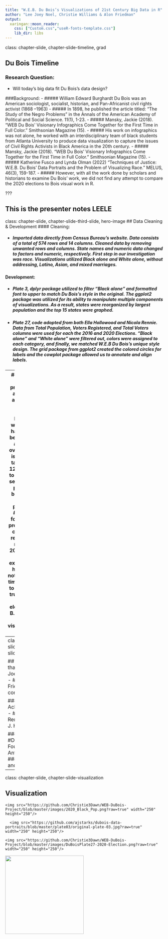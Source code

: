 ```yaml
---
title: "W.E.B. Du Bois’s Visualizations of 21st Century Big Data in R"
author: "Lee Joey Noel, Christie Williams & Alon Friedman"
output:
  xaringan::moon_reader:
    css: ["Custom.css","useR-fonts-template.css"]
    lib_dir: libs
---
```


class: chapter-slide, chapter-slide-timeline, grad

## Du Bois Timeline
### Research Question:
- Will today's big data fit Du Bois's data design?

###Background:
- ##### William Edward Burghardt Du Bois was an American sociologist, socialist, historian, and Pan-Africanist civil rights activist (1868 –1963)
- ##### In 1898, he published the article titled: “The Study of the Negro Problems” in the Annals of the  American Academy of Political and Social Science. 11(1), 1-23.
- ##### Mansky, Jackie (2018). "WEB Du Bois’ Visionary Infographics Come Together for the First Time in Full Color." Smithsonian Magazine (15).
- ##### His work on infographics was not alone, he worked with an interdisciplinary team of black students from Atlanta University to produce data visualization to capture the issues of Civil Rights Activists in Black America in the 20th century.
- ##### Mansky, Jackie (2018). "WEB Du Bois’ Visionary Infographics Come Together for the First Time in Full Color." Smithsonian Magazine (15).
- ##### Katherine Fusco and Lynda Olman (2022) “Techniques of Justice: W.E.B. Du Bois’ Data Portraits and the Problem of Visualizing Race.” MELUS, 46(3), 159-187.
- ##### However, with all the work done by scholars and historians to examine Du Bois' work, we did not find any attempt to compare the 2020 elections to Bois visual work in R.


???

This is the presenter notes LEELE
---
class: chapter-slide, chapter-slide-third-slide, hero-image
## Data Cleaning & Development
#### Cleaning:

- ##### Imported data directly from Census Bureau’s website. Data consists of a total of 574 rows and 14 columns. Cleaned data by removing unwanted rows and columns. State names and numeric data changed to factors and numeric, respectively. First step in our investigation was race. Visualizations utilized Black alone and White alone, without addressing, Latino, Asian, and mixed marriages.

#### Development: 

- ##### Plate 3, dplyr package utilized to filter “Black alone” and formatted font to upper to match Du Bois’s style in the original. The ggplot2 package was utilized for its ability to manipulate multiple components of visualizations. As a result, states were reorganized by largest population and the top 15 states were graphed.
- ##### Plate 27, code adopted from both Ella Hollowood and Nicola Rennie. Data from Total Population, Voters Registered, and Total Voters columns were used for each the 2016 and 2020 Elections. “Black alone” and “White alone” were filtered out, colors were assigned to each category, and finally, we matched W.E.B Du Bois’s unique style design. The grid package from ggplot2 created the colored circles for labels and the cowplot package allowed us to annotate and align labels.

---
## Reflections
- ##### This project taught us about diversity and inclusion in voting rights throughout history. While white race votes have historically been the majority and increased over time, change is coming. It has taken more than 120 years for this to change, but we see a slow steady progression of black registered and voting percentages.
- ##### Moving forward with our project, we plan to conduct similar reviews on 2022 mid-term and 2024 presidential elections and examine if history has changed or not since Du Bois’s time. We will use R to provide us with true results in the upcoming elections as W. E. B. Du Bois used it in his data visualization paper and color. 
---
class: chapter-slide, chapter-slide-thanks 

## Credits
### Big thanks! 
  - #### Lee Joey Noel, partner   
  - #### Dr. Alon Friedman, contributor
 
### Acknowledgements 
  -  #### Nicola Rennie 
  -  #### Ella J. Hollowood
  
### #DuBoisChallenge Founders
  - #### Anthony Starks 
  - #### Allen Hillary and Sekou Tyler

---
class: chapter-slide, chapter-slide-visualization

## Visualization

<div class="image-wrapper">
    <img src="https://github.com/Christie3Dawn/WEB-DuBois-Project/blob/master/images/2020_Black_Pop.png?raw=true" width="250" height="250"/>
</div>

<div class="image-wrapper">
      <img src="https://github.com/ajstarks/dubois-data-portraits/blob/master/plate03/original-plate-03.jpg?raw=true" width="250" height="250"/>
</div>

<div class="image-wrapper">
    <img src="https://github.com/Christie3Dawn/WEB-DuBois-Project/blob/master/images/DuBoisPlate27-2020-Election.png?raw=true" width="250" height="250"/>
</div>

<div class="image-wrapper">
  <img src="https://github.com/ajstarks/dubois-data-portraits/blob/master/plate27/original-plate-27.jpg?raw=true" width="250" height="250"/>
</div>

